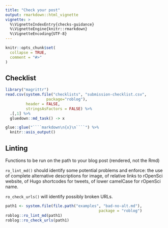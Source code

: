 ```yaml
---
title: "Check your post"
output: rmarkdown::html_vignette
vignette: >
  %\VignetteIndexEntry{checks-guidance}
  %\VignetteEngine{knitr::rmarkdown}
  %\VignetteEncoding{UTF-8}
---
```


```r
knitr::opts_chunk$set(
  collapse = TRUE,
  comment = "#>"
)
```

## Checklist

```r
library("magrittr")
read.csv(system.file("checklists", "submission-checklist.csv",
                  package="roblog"),
         header = FALSE,
         stringsAsFactors = FALSE) %>% 
  .[,1] %>%
  gluedown::md_task() -> x

glue::glue("````markdown\n{x}\n````") %>% 
  knitr::asis_output()
```

## Linting

Functions to be run on the path to your blog post (rendered, not the Rmd) 

`ro_lint_md()` should identify some potential problems and enforce: the use of complete alternative descriptions for image, of relative links to rOpenSci website, of Hugo shortcodes for tweets, of lower camelCase for rOpenSci name.

`ro_check_urls()` will identify possibly broken URLs.

```r
path1 <- system.file(file.path("examples", "bad-no-alt.md"),
                                         package = "roblog")
roblog::ro_lint_md(path1)
roblog::ro_check_urls(path1)
```
